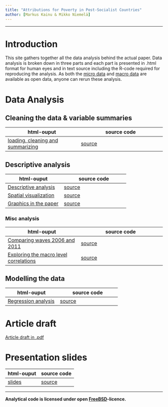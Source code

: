```yaml
---
title: "Attributions for Poverty in Post-Socialist Countries"
author: [Markus Kainu & Mikko Niemelä]
---
```


****

# Introduction

This site gathers together all the data analysis behind the actual paper. Data analysis is broken down in three parts and each part is presented in .html format for human eyes and in text source including the R-code required for reproducing the analysis. As both the [micro data](http://www.ebrd.com/pages/research/publications/special/transitionII.shtml) and [macro data](http://www.qog.pol.gu.se/data/) are available as open data, anyone can rerun these analysis.

# Data Analysis

## Cleaning the data & variable summaries

| html-ouput | source code |
| ------------ | -------------- |
| [loading, cleaning and summarizing](loadClean.html) | [source](loadClean.Rmd) |


## Descriptive analysis


| html-ouput | source code |
| ------------ | -------------- |
| [Descriptive analysis](descriptive_analysis.html) | [source](descriptive_analysis.Rmd) |
| [Spatial visualization](mapPlots.html) | [source](mapPlots.Rmd) |
| [Graphics in the paper](finalPlots.html) | [source](finalPlots.Rmd) |

### Misc analysis

| html-ouput | source code |
| ------------ | -------------- |
| [Comparing waves 2006 and 2011](compareWaves.html) | [source](compareWaves.Rmd) |
| [Exploring the macro level correlations](correlations.html) | [source](correlations.md) |



## Modelling the data

| html-ouput | source code |
| ------------ | -------------- |
| [Regression analysis](regressionModelling.html) | [source](regressionModelling.Rmd) |



# Article draft

[Article draft in .pdf](article2013.pdf)


# Presentation slides

| html-ouput | source code |
| ------------ | -------------- |
| [slides](attrib_slides.html) | [source](attrib_slides.Rpres) |


---------

**Analytical code is licensed under open [FreeBSD](http://en.wikipedia.org/wiki/BSD_licenses#2-clause_license_.28.22Simplified_BSD_License.22_or_.22FreeBSD_License.22.29)-licence.**